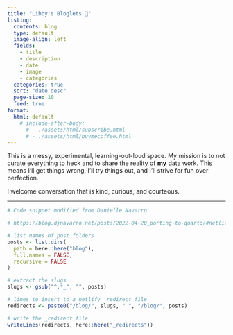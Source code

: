 ```yaml
---
title: "Libby's Bloglets 🐽"
listing:
  contents: blog
  type: default
  image-align: left
  fields: 
    - title
    - description
    - date
    - image
    - categories
  categories: true
  sort: "date desc"
  page-size: 10
  feed: true
format:
  html: default
    # include-after-body:
      # - ./assets/html/subscribe.html
      # - ./assets/html/buymecoffee.html
---
```


This is a messy, experimental, learning-out-loud space. My mission is to not curate everything to heck and to share the reality of **my** data work. This means I'll get things wrong, I'll try things out, and I'll strive for fun over perfection.

I welcome conversation that is kind, curious, and courteous.  

---

```r
# Code snippet modified from Danielle Navarro

# https://blog.djnavarro.net/posts/2022-04-20_porting-to-quarto/#netlify-redirects

# list names of post folders
posts <- list.dirs(
  path = here::here("blog"),
  full.names = FALSE,
  recursive = FALSE
)

# extract the slugs
slugs <- gsub("^.*_", "", posts)

# lines to insert to a netlify _redirect file
redirects <- paste0("/blog/", slugs, " ", "/blog/", posts)

# write the _redirect file
writeLines(redirects, here::here("_redirects"))
```
